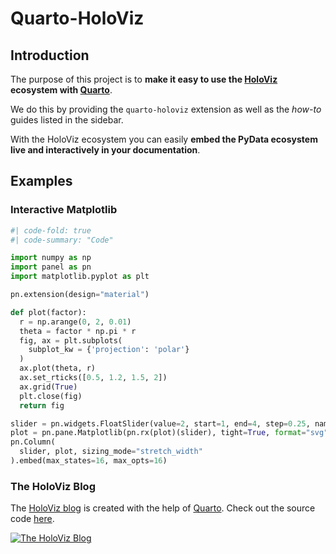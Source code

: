 # Quarto-HoloViz

## Introduction

The purpose of this project is to **make it easy to use the [HoloViz](https://holoviz.org/) ecosystem with [Quarto](https://quarto.org/)**.

We do this by providing the `quarto-holoviz` extension as well as the *how-to* guides listed in the sidebar.

With the HoloViz ecosystem you can easily **embed the PyData ecosystem live and interactively in
your documentation**.

## Examples

### Interactive Matplotlib

```python
#| code-fold: true
#| code-summary: "Code"

import numpy as np
import panel as pn
import matplotlib.pyplot as plt

pn.extension(design="material")

def plot(factor):
  r = np.arange(0, 2, 0.01)
  theta = factor * np.pi * r
  fig, ax = plt.subplots(
    subplot_kw = {'projection': 'polar'} 
  )
  ax.plot(theta, r)
  ax.set_rticks([0.5, 1.2, 1.5, 2])
  ax.grid(True)
  plt.close(fig)
  return fig

slider = pn.widgets.FloatSlider(value=2, start=1, end=4, step=0.25, name="Factor")
plot = pn.pane.Matplotlib(pn.rx(plot)(slider), tight=True, format="svg", height=400, sizing_mode="stretch_width")
pn.Column(
  slider, plot, sizing_mode="stretch_width"
).embed(max_states=16, max_opts=16)
```

### The HoloViz Blog

The [HoloViz blog](https://blog.holoviz.org/) is created with the help of [Quarto](https://quarto.org/). Check out the source code [here](https://github.com/holoviz-dev/blog).

[![The HoloViz Blog](assets/images/holoviz-blog.png)](https://blog.holoviz.org/)